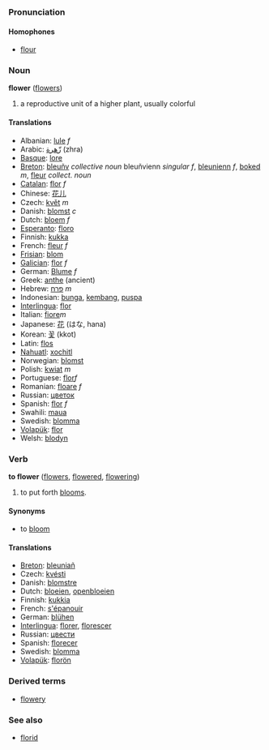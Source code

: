 ===Pronunciation===
====Homophones====
*[[flour]]

===Noun===
'''flower''' ([[flowers]])

#a reproductive unit of a higher plant, usually colorful

====Translations====
*Albanian: [[lule]] ''f''
*Arabic: [[زّهرة]] (zhra)
*[[Basque]]: [[lore]]
*[[Breton]]: [[bleuñv]] ''collective noun'' bleuñvienn ''singular f'', [[bleunienn]] ''f'', [[boked]] ''m'', [[fleur]] ''collect. noun''
*[[Catalan]]: [[flor]] ''f''
*Chinese: [[花儿]]
*Czech: [[květ]] ''m''
*Danish: [[blomst]] ''c''
*Dutch: [[bloem]] ''f''
*[[Esperanto]]: [[floro]]
*Finnish: [[kukka]]
*French: [[fleur]] ''f''
*[[Frisian]]: [[blom]]
*[[Galician]]: [[flor]] ''f''
*German: [[Blume]] ''f''
*Greek: [[anthe]] (ancient)
*Hebrew: [[פרח]] ''m''
*Indonesian: [[bunga]], [[kembang]], [[puspa]]
*[[Interlingua]]: [[flor]]
*Italian: [[fiore]]''m''
*Japanese: [[花]] (はな, hana)
*Korean: [[꽃]] (kkot)
*Latin: [[flos]]
*[[Nahuatl]]: [[xochitl]]
*Norwegian: [[blomst]]
*Polish: [[kwiat]] ''m''
*Portuguese: [[flor]]''f''
*Romanian: [[floare]] ''f''
*Russian: [[цветок]]
*Spanish: [[flor]] ''f''
*Swahili: [[maua]]
*Swedish: [[blomma]]
*[[Volapük]]: [[flor]]
*Welsh: [[blodyn]]

===Verb===
'''to flower''' ([[flowers]], [[flowered]], [[flowering]])

# to put forth [[bloom]]s.

====Synonyms====
*to [[bloom]]

====Translations====
*[[Breton]]: [[bleuniañ]]
*Czech: [[kvésti]]
*Danish: [[blomstre]]
*Dutch: [[bloeien]], [[openbloeien]]
*Finnish: [[kukkia]]
*French: [[s'épanouir]]
*German: [[blühen]]
*[[Interlingua]]: [[florer]], [[florescer]]
*Russian: [[цвести]]
*Spanish: [[florecer]]
*Swedish: [[blomma]]
*[[Volapük]]: [[florön]]

===Derived terms===
*[[flowery]]

===See also===
*[[florid]]